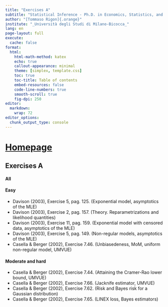 ```yaml
---
title: "Exercises A"
subtitle: "Statistical Inference - Ph.D. in Economics, Statistics, and Data Science"
author: "[Tommaso Rigon]{.orange}"
institute: "_Università degli Studi di Milano-Bicocca_"
lang: en
page-layout: full
execute:
  cache: false
format:
  html:
    html-math-method: katex
    echo: true
    callout-appearance: minimal
    theme: [simplex, template.css]
    toc: true
    toc-title: Table of contents
    embed-resources: false
    code-line-numbers: true
    smooth-scroll: true
    fig-dpi: 250
editor: 
  markdown: 
    wrap: 72
editor_options: 
  chunk_output_type: console
---
```



# [Homepage](../index.html)

## Exercises A


#### All

#### Easy

- Davison (2003), Exercise 5, pag. 125. (Exponential model, asymptotics of the MLE)
- Davison (2003), Exercise 2, pag. 157. (Theory. Reparametrizations and likelihood quantities)
- Davison (2003), Exercise 11, pag. 159. (Exponential model with censored data, asymptotics of the MLE)
- Davison (2003), Exercise 5, pag. 149. (Non-regular models, asymptotics of the MLE)
- Casella & Berger (2002), Exercise 7.46. (Unbiasedeness, MoM, uniform non-regular model, UMVUE)

#### Moderate and hard

- Casella & Berger (2002), Exercise 7.44. (Attaining the Cramer-Rao lower bound, UMVUE)
- Casella & Berger (2002), Exercise 7.66. (Jacknife estimator, UMVUE)
- Casella & Berger (2002), Exercise 7.62. (Risk and Bayes risk for a Gaussian distribution)
- Casella & Berger (2002), Exercise 7.65. (LINEX loss, Bayes estimators)

<!-- An exercise about robustness and sandwich estimators is missing!! -->

<!-- - Casella & Berger (2002), Exercise 7.48. (UMVUE) -->
<!-- - Casella & Berger (2002), Exercise 7.5. (More on the binomial example) -->
<!-- - Casella & Berger (2002), Exercise 7.6. (MLE and MoM for a non-regular model) -->
<!-- - Davison (2003), Exercise 1 pag. 156. (Weibull model, standard asymptotics) -->
<!-- - Davison (2003) Exercise 1, pag. 324. (Reparametrizations for M estimators) -->
<!-- - Casella & Berger (2002), Exercise 7.37. (Non-regular model, UMVUE estimator) -->
<!-- - Van der Vaart (2006), Exercise 1, pag. 40.  -->